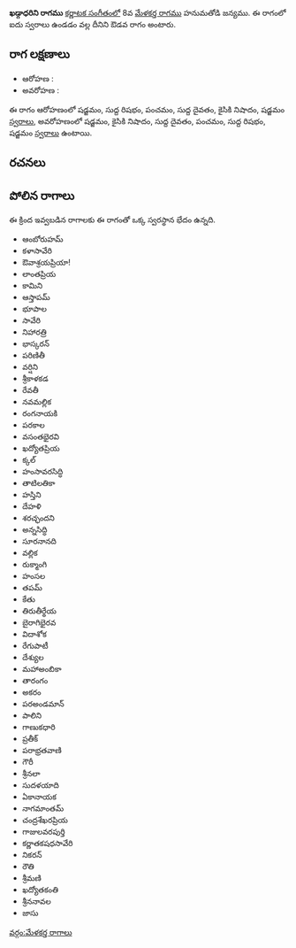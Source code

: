 {{Infobox ragam
	| name          	= ఖడ్గాధరిని
	| synonym	    	= 
	| mela          	= 
	| chakra        	= 
	| janaka        	= 
	| type          	= ఔడవ
	| arohanam      	= {{svaraC|S|R1|P|D1|N2|S'}} 
	| avarohanam    	= {{svaraC|S'|N2|D1|P|R1|S}}
	| jeeva         	=
	| chhaya        	=
	| nyasa         	=
	| vishesha      	= 
	| equivalent  		= 
}}
{{కర్ణాటక సంగీత రాగాలు}}
'''ఖడ్గాధరిని రాగము''' [[కర్ణాటక సంగీతం]]లో 8వ [[మేళకర్త రాగము]] హనుమతోడి జన్యము.  ఈ రాగంలో ఐదు స్వరాలు ఉండడం వల్ల దీనిని ఔడవ రాగం అంటారు.


==రాగ లక్షణాలు==


* ఆరోహణ : {{svaraC|S|R1|P|D1|N2|S'}} 
* అవరోహణ : {{svaraC|S'|N2|D1|P|R1|S}}

ఈ రాగం ఆరోహణంలో షడ్జమం, సుద్ద రిషభం, పంచమం, సుద్ద దైవతం, కైసికి నిషాదం, షడ్జమం [[స్వరాలు]], అవరోహణంలో షడ్జమం, కైసికి నిషాదం, సుద్ద దైవతం, పంచమం, సుద్ద రిషభం, షడ్జమం [[స్వరాలు]] ఉంటాయి.

==రచనలు==



==పోలిన రాగాలు==
ఈ క్రింద ఇవ్వబడిన రాగాలకు ఈ రాగంతో ఒక్క స్వరస్థాన భేదం ఉన్నది.
* ఆంబోరుహమ్
* కళాసావేరి
* ఔవాశ్రయప్రియా!
* లాంతప్రియ
* కామిని
* ఆస్తాపమ్
* భూపాల
* సావేరి
* నిహారత్రి
* భాస్కరన్
* పరిణితీ
* వర్షిని
* శ్రీకాళకడ
* రేవతీ
* నవమల్లిక
* రంగనాయకి
* పరకాల
* వసంతభైరవి
* ఖద్యోతప్రియ
* క్కల్
* హంసావరసిద్ధి
* తాటిలతికా
* హస్తిని
* దేహళి
* శరచ్ఛందని
* అన్నసిద్ధి
* సూరనానది
* వల్లిక
* రుక్మాంగి
* హంసల
* తపమ్
* కేతు
* తిరుతీర్థేయ
* బైరాగిభైరవ
* విదాశోక
* రేగుపాటీ
* దేశ్యుల
* మహాఅంబికా
* తారంగం
* అకరం
* పరఅండమాన్
* పాలిని
* గాణుకధారి
* ప్రతీక్
* పరాభ్రతవాణి
* గౌరీ
* శ్రీనలా
* సుదళయాది
* ఏకానాయక
* నాగమాంతమ్
* చంద్రశేఖరప్రియ
* గాజులవరపుర్తి
* కర్ణాతకషధసావేరి
* నికరన్
* రౌతి
* శ్రీమణి
* ఖద్యోతకంతి
* శ్రీననావల
* జాసు



[[వర్గం:మేళకర్త రాగాలు]]